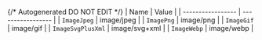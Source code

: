 {/* Autogenerated DO NOT EDIT  */}
| Name              | Value             |
| ----------------- | ----------------- |
| `ImageJpeg`       | image/jpeg        |
| `ImagePng`        | image/png         |
| `ImageGif`        | image/gif         |
| `ImageSvgPlusXml` | image/svg+xml     |
| `ImageWebp`       | image/webp        |